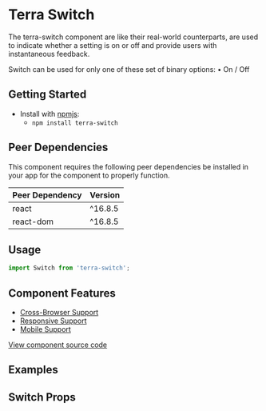 


<Badge />

# Terra Switch

The terra-switch component are like their real-world counterparts, are used to indicate whether a setting is on or off and provide users with instantaneous feedback.

Switch can be used for only one of these set of binary options:
• On / Off

## Getting Started

- Install with [npmjs](https://www.npmjs.com):
  - `npm install terra-switch`

<!-- AUTO-GENERATED-CONTENT:START Peer Dependencies -->
## Peer Dependencies

This component requires the following peer dependencies be installed in your app for the component to properly function.

| Peer Dependency | Version |
|-|-|
| react | ^16.8.5 |
| react-dom | ^16.8.5 |

<!-- AUTO-GENERATED-CONTENT:END -->

## Usage

```jsx
import Switch from 'terra-switch';
```

## Component Features
* [Cross-Browser Support](https://engineering.cerner.com/terra-ui/contributing/terra-ui/component-standards#cross-browser-support)
* [Responsive Support](https://engineering.cerner.com/terra-ui/contributing/terra-ui/component-standards#responsive-support)
* [Mobile Support](https://engineering.cerner.com/terra-ui/contributing/terra-ui/component-standards#mobile-support)

[View component source code](https://github.com/cerner/terra-core/tree/master/packages/terra-switch)

## Examples
<DefaultSwitch />
<SwitchWithOnChange />
<DisabledSwitch />
<SwitchWithLongLabelText />

## Switch Props
<SwitchPropsTable />
